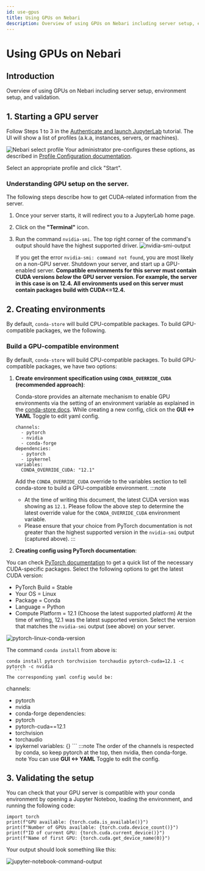 ```yaml
---
id: use-gpus
title: Using GPUs on Nebari
description: Overview of using GPUs on Nebari including server setup, environment setup, and validation.
---
```


# Using GPUs on Nebari
## Introduction
Overview of using GPUs on Nebari including server setup, environment setup, and validation.

## 1. Starting a GPU server

Follow Steps 1 to 3 in the [Authenticate and launch JupyterLab][login-with-keycloak] tutorial. The UI will show a list of profiles (a.k.a, instances, servers, or machines).

![Nebari select profile](/img/how-tos/nebari_select_profile.png)
Your administrator pre-configures these options, as described in [Profile Configuration documentation][profile-configuration].

Select an appropriate profile and click "Start".

### Understanding GPU setup on the server.
The following steps describe how to get CUDA-related information from the server.
1. Once your server starts, it will redirect you to a JupyterLab home page.
2. Click on the **"Terminal"** icon.
3. Run the command `nvidia-smi`. The top right corner of the command's output should have the highest supported driver.
    ![nvidia-smi-output](/img/how-tos/nvidia-smi-output.png)

    If you get the error `nvidia-smi: command not found`, you are most likely on a non-GPU server. Shutdown your server, and start up a GPU-enabled server.
**Compatible environments for this server must contain CUDA versions *below* the GPU server version. For example, the server in this case is on 12.4. All environments used on this server must contain packages build with CUDA<=12.4.**

## 2. Creating environments

By default, `conda-store` will build CPU-compatible packages. To build GPU-compatible packages, we the following.
### Build a GPU-compatible environment
By default, `conda-store` will build CPU-compatible packages. To build GPU-compatible packages, we have two options:
1. **Create environment specification using `CONDA_OVERRIDE_CUDA` (recommended approach)**:

    Conda-store provides an alternate mechanism to enable GPU environments via the setting of an environment variable as explained in the [conda-store docs](https://conda.store/conda-store-ui/tutorials/create-envs#set-environment-variables).
    While creating a new config, click on the **GUI <-> YAML** Toggle to edit yaml config.
    ```
    channels:
      - pytorch
      - nvidia
      - conda-forge
    dependencies:
      - pytorch
      - ipykernel
    variables:
      CONDA_OVERRIDE_CUDA: "12.1"
    ```

    Add the `CONDA_OVERRIDE_CUDA` override to the variables section to tell conda-store to build a GPU-compatible environment.
    :::note
    - At the time of writing this document, the latest CUDA version was showing as `12.1`. Please follow the above step to determine the latest override value for the `CONDA_OVERRIDE_CUDA` environment variable.
    - Please ensure that your choice from PyTorch documentation is not greater than the highest supported version in the `nvidia-smi` output (captured above).
    :::

2. **Creating config using PyTorch documentation**:

You can check [PyTorch documentation](https://pytorch.org/get-started/locally/) to get a quick list of the necessary CUDA-specific packages.
Select the following options to get the latest CUDA version:
 - PyTorch Build = Stable
 - Your OS          = Linux
 - Package          = Conda
 - Language         = Python
 - Compute Platform = 12.1 (Choose the latest supported platform)
At the time of writing, 12.1 was the latest supported version. Select the version that matches the `nvidia-smi` output (see above) on your server.

![pytorch-linux-conda-version](/img/how-tos/pytorch-linux-conda-version.png)

The command `conda install` from above is:
 ```
 conda install pytorch torchvision torchaudio pytorch-cuda=12.1 -c pytorch -c nvidia
    ```
The corresponding yaml config would be:
 ```
 channels:
   - pytorch
   - nvidia
   - conda-forge
 dependencies:
   - pytorch
   - pytorch-cuda==12.1
   - torchvision
   - torchaudio
   - ipykernel
 variables: {}
    ```
:::note
The order of the channels is respected by conda, so keep pytorch at the top, then nvidia, then conda-forge.
note
 You can use **GUI <-> YAML** Toggle to edit the config.


## 3. Validating the setup
You can check that your GPU server is compatible with your conda environment by opening a Jupyter Noteboo, loading the environment, and running the following code:
```
import torch
print(f"GPU available: {torch.cuda.is_available()}")
print(f"Number of GPUs available: {torch.cuda.device_count()}")
print(f"ID of current GPU: {torch.cuda.current_device()}")
print(f"Name of first GPU: {torch.cuda.get_device_name(0)}")
```
Your output should look something like this:

![jupyter-notebook-command-output](/img/how-tos/pytorch-cuda-check.png)

<!-- Internal links -->
[profile-configuration]: /docs/explanations/profile-configuration
[login-with-keycloak]: /docs/tutorials/login-keycloak
